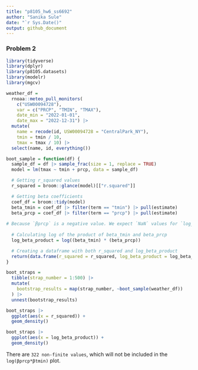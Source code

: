 ```yaml
---
title: "p8105_hw6_ss6692"
author: "Sanika Sule"
date: "`r Sys.Date()"
output: github_document
---
```

### Problem 2

```r
library(tidyverse)
library(dplyr)
library(p8105.datasets)
library(modelr)
library(mgcv)
```

```r
weather_df = 
  rnoaa::meteo_pull_monitors(
    c("USW00094728"),
    var = c("PRCP", "TMIN", "TMAX"), 
    date_min = "2022-01-01",
    date_max = "2022-12-31") |>
  mutate(
    name = recode(id, USW00094728 = "CentralPark_NY"),
    tmin = tmin / 10,
    tmax = tmax / 10) |>
  select(name, id, everything())
```

```r
boot_sample = function(df) {
  sample_df = df |> sample_frac(size = 1, replace = TRUE)
  model = lm(tmax ~ tmin + prcp, data = sample_df)

  # Getting r_squared values
  r_squared = broom::glance(model)[["r.squared"]]

  # Getting beta coefficients
  coef_df = broom::tidy(model)
  beta_tmin = coef_df |> filter(term == "tmin") |> pull(estimate)
  beta_prcp = coef_df |> filter(term == "prcp") |> pull(estimate)
  
# Because `βprcp` is a negative value. We expect `NaN` values for `log_beta`.
  
  # Calculating log of the product of beta_tmin and beta_prcp
  log_beta_product = log((beta_tmin) * (beta_prcp))

  # Creating a dataframe with both r_squared and log_beta_product
  return(data.frame(r_squared = r_squared, log_beta_product = log_beta_product))
}

boot_straps = 
  tibble(strap_number = 1:500) |> 
  mutate(
    bootstrap_results = map(strap_number, ~boot_sample(weather_df))
  ) |> 
  unnest(bootstrap_results)

```

```r
boot_straps |> 
  ggplot(aes(x = r_squared)) + 
  geom_density()
```

```r
boot_straps |> 
  ggplot(aes(x = log_beta_product)) + 
  geom_density()
```
There are `322 non-finite values`, which will not be included in the `log(βprcp*βtmin)` plot.
